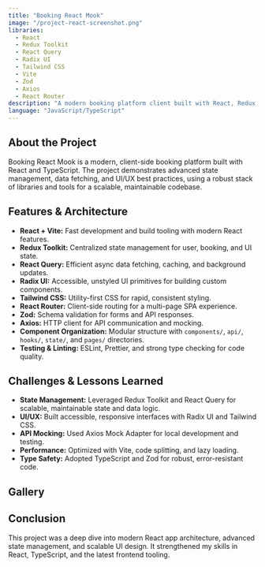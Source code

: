 ```yaml
---
title: "Booking React Mook"
image: "/project-react-screenshot.png"
libraries:
  - React
  - Redux Toolkit
  - React Query
  - Radix UI
  - Tailwind CSS
  - Vite
  - Zod
  - Axios
  - React Router
description: "A modern booking platform client built with React, Redux, React Query, and Radix UI."
language: "JavaScript/TypeScript"
---
```


## About the Project

Booking React Mook is a modern, client-side booking platform built with React and TypeScript. The project demonstrates advanced state management, data fetching, and UI/UX best practices, using a robust stack of libraries and tools for a scalable, maintainable codebase.

## Features & Architecture

- **React + Vite:** Fast development and build tooling with modern React features.
- **Redux Toolkit:** Centralized state management for user, booking, and UI state.
- **React Query:** Efficient async data fetching, caching, and background updates.
- **Radix UI:** Accessible, unstyled UI primitives for building custom components.
- **Tailwind CSS:** Utility-first CSS for rapid, consistent styling.
- **React Router:** Client-side routing for a multi-page SPA experience.
- **Zod:** Schema validation for forms and API responses.
- **Axios:** HTTP client for API communication and mocking.
- **Component Organization:** Modular structure with `components/`, `api/`, `hooks/`, `state/`, and `pages/` directories.
- **Testing & Linting:** ESLint, Prettier, and strong type checking for code quality.

## Challenges & Lessons Learned

- **State Management:** Leveraged Redux Toolkit and React Query for scalable, maintainable state and data logic.
- **UI/UX:** Built accessible, responsive interfaces with Radix UI and Tailwind CSS.
- **API Mocking:** Used Axios Mock Adapter for local development and testing.
- **Performance:** Optimized with Vite, code splitting, and lazy loading.
- **Type Safety:** Adopted TypeScript and Zod for robust, error-resistant code.

## Gallery

## Conclusion

This project was a deep dive into modern React app architecture, advanced state management, and scalable UI design. It strengthened my skills in React, TypeScript, and the latest frontend tooling.
